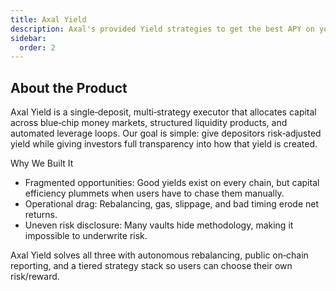```yaml
---
title: Axal Yield
description: Axal's provided Yield strategies to get the best APY on your crypto.
sidebar:
  order: 2
---
```



## About the Product

Axal Yield is a single‑deposit, multi‑strategy executor that allocates capital across blue‑chip money markets, structured liquidity products, and automated leverage loops. Our goal is simple: give depositors risk‑adjusted yield while giving investors full transparency into how that yield is created.

Why We Built It
- Fragmented opportunities:  Good yields exist on every chain, but capital efficiency plummets when users have to chase them manually.
- Operational drag: Rebalancing, gas, slippage, and bad timing erode net returns.
- Uneven risk disclosure: Many vaults hide methodology, making it impossible to underwrite risk.

Axal Yield solves all three with autonomous rebalancing, public on‑chain reporting, and a tiered strategy stack so users can choose their own risk/reward.



